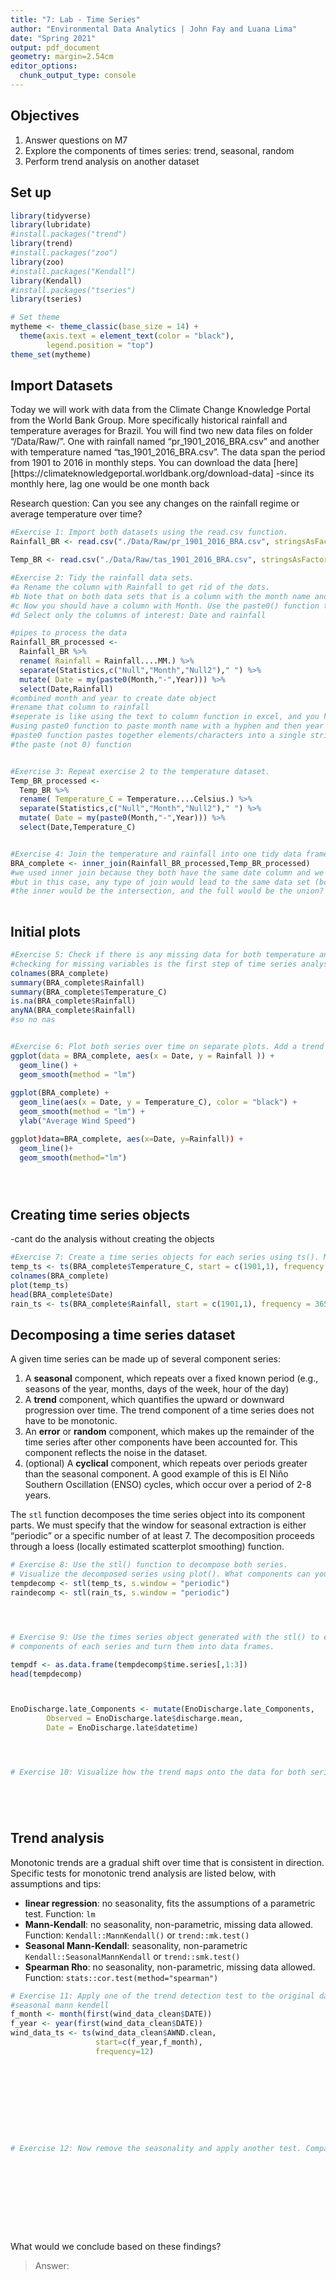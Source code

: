 ```yaml
---
title: "7: Lab - Time Series"
author: "Environmental Data Analytics | John Fay and Luana Lima"
date: "Spring 2021"
output: pdf_document
geometry: margin=2.54cm
editor_options: 
  chunk_output_type: console
---
```


## Objectives
1. Answer questions on M7
2. Explore the components of times series: trend, seasonal, random
3. Perform trend analysis on another dataset

## Set up

```r

library(tidyverse)
library(lubridate)
#install.packages("trend")
library(trend)
#install.packages("zoo")
library(zoo)
#install.packages("Kendall")
library(Kendall)
#install.packages("tseries")
library(tseries)

# Set theme
mytheme <- theme_classic(base_size = 14) +
  theme(axis.text = element_text(color = "black"), 
        legend.position = "top")
theme_set(mytheme)
```

## Import Datasets

Today we will work with data from the Climate Change Knowledge Portal from the World Bank Group. More specifically historical rainfall and temperature averages for Brazil. You will find two new data files on folder "/Data/Raw/". One with rainfall named "pr_1901_2016_BRA.csv" and another with temperature named "tas_1901_2016_BRA.csv". The data span the period from 1901 to 2016 in monthly steps. You can download the data [here][https://climateknowledgeportal.worldbank.org/download-data]
-since its monthly here, lag one would be one month back

Research question: Can you see any changes on the rainfall regime or average temperature over time?

```r
#Exercise 1: Import both datasets using the read.csv function.
Rainfall_BR <- read.csv("./Data/Raw/pr_1901_2016_BRA.csv", stringsAsFactors = TRUE)

Temp_BR <- read.csv("./Data/Raw/tas_1901_2016_BRA.csv", stringsAsFactors = TRUE)

#Exercise 2: Tidy the rainfall data sets.
#a Rename the column with Rainfall to get rid of the dots.
#b Note that on both data sets that is a column with the month name and average. Convert it to a Month column by separating the string, i.e., month in one column and the word "Average" on another. Hint: use the separate() function in the pipe.
#c Now you should have a column with Month. Use the paste0() function to paste month and year together and create a date object.
#d Select only the columns of interest: Date and rainfall

#pipes to process the data
Rainfall_BR_processed <-
  Rainfall_BR %>% 
  rename( Rainfall = Rainfall....MM.) %>% 
  separate(Statistics,c("Null","Month","Null2")," ") %>% 
  mutate( Date = my(paste0(Month,"-",Year))) %>% 
  select(Date,Rainfall)
#combined month and year to create date object
#rename that column to rainfall
#seperate is like using the text to column function in excel, and you have to break the info into columns. You specificy the column you want to break (statistics), how many columns want to break it into (null, month, etc), and then add the seperator (which is the space)
#using paste0 function to paste month name with a hyphen and then year number
#paste0 function pastes together elements/characters into a single string
#the paste (not 0) function 


#Exercise 3: Repeat exercise 2 to the temperature dataset.
Temp_BR_processed <-
  Temp_BR %>% 
  rename( Temperature_C = Temperature....Celsius.) %>% 
  separate(Statistics,c("Null","Month","Null2")," ") %>% 
  mutate( Date = my(paste0(Month,"-",Year))) %>% 
  select(Date,Temperature_C)  


#Exercise 4: Join the temperature and rainfall into one tidy data frame with 3 columns: Date, Rainfall and Temperature.
BRA_complete <- inner_join(Rainfall_BR_processed,Temp_BR_processed)
#we used inner join because they both have the same date column and we knew they would be joined by date
#but in this case, any type of join would lead to the same data set (bc we don't have any omitted months)
#the inner would be the intersection, and the full would be the union?
           
```


## Initial plots

```r

#Exercise 5: Check if there is any missing data for both temperature and rainfall series.
#checking for missing variables is the first step of time series analysis!
colnames(BRA_complete)
summary(BRA_complete$Rainfall)
summary(BRA_complete$Temperature_C)
is.na(BRA_complete$Rainfall)
anyNA(BRA_complete$Rainfall)
#so no nas


#Exercise 6: Plot both series over time on separate plots. Add a trend line using geom_smooth(). Can you say something about the trend just by visualizing the data?
ggplot(data = BRA_complete, aes(x = Date, y = Rainfall )) +
  geom_line() +
  geom_smooth(method = "lm")
  
ggplot(BRA_complete) +
  geom_line(aes(x = Date, y = Temperature_C), color = "black") +
  geom_smooth(method = "lm") +
  ylab("Average Wind Speed")

ggplot)data=BRA_complete, aes(x=Date, y=Rainfall)) +
  geom_line()+
  geom_smooth(method="lm")





```

## Creating time series objects
-cant do the analysis without creating the objects

```r
#Exercise 7: Create a time series objects for each series using ts(). Make sure you specify the starting point and frequency.
temp_ts <- ts(BRA_complete$Temperature_C, start = c(1901,1), frequency = 365)
colnames(BRA_complete)
plot(temp_ts)
head(BRA_complete$Date)
rain_ts <- ts(BRA_complete$Rainfall, start = c(1901,1), frequency = 365)

```


## Decomposing a time series dataset

A given time series can be made up of several component series: 

1. A **seasonal** component, which repeats over a fixed known period (e.g., seasons of the year, months, days of the week, hour of the day)
2. A **trend** component, which quantifies the upward or downward progression over time. The trend component of a time series does not have to be monotonic.
3. An **error** or **random** component, which makes up the remainder of the time series after other components have been accounted for. This component reflects the noise in the dataset. 
4. (optional) A **cyclical** component, which repeats over periods greater than the seasonal component. A good example of this is El Niño Southern Oscillation (ENSO) cycles, which occur over a period of 2-8 years.


The `stl` function decomposes the time series object into its component parts. We must specify that the window for seasonal extraction is either "periodic" or a specific number of at least 7. The decomposition proceeds through a loess (locally estimated scatterplot smoothing) function.

```r

# Exercise 8: Use the stl() function to decompose both series. 
# Visualize the decomposed series using plot(). What components can you identify?
tempdecomp <- stl(temp_ts, s.window = "periodic")
raindecomp <- stl(rain_ts, s.window = "periodic")




# Exercise 9: Use the times series object generated with the stl() to extract the 
# components of each series and turn them into data frames.

tempdf <- as.data.frame(tempdecomp$time.series[,1:3])
head(tempdecomp)



EnoDischarge.late_Components <- mutate(EnoDischarge.late_Components,
        Observed = EnoDischarge.late$discharge.mean,     
        Date = EnoDischarge.late$datetime)




# Exercise 10: Visualize how the trend maps onto the data for both series






```


## Trend analysis

Monotonic trends are a gradual shift over time that is consistent in direction. Specific tests for monotonic trend analysis are listed below, with assumptions and tips: 

* **linear regression**: no seasonality, fits the assumptions of a parametric test. Function: `lm`
* **Mann-Kendall**: no seasonality, non-parametric, missing data allowed. Function: `Kendall::MannKendall()` or `trend::mk.test()`
* **Seasonal Mann-Kendall**: seasonality, non-parametric `Kendall::SeasonalMannKendall` or `trend::smk.test()`
* **Spearman Rho**: no seasonality, non-parametric, missing data allowed. Function: `stats::cor.test(method="spearman")`


```r

# Exercise 11: Apply one of the trend detection test to the original data set. Remember that the data has seasonal component, which test can be applied in this case?
#seasonal mann kendell
f_month <- month(first(wind_data_clean$DATE))
f_year <- year(first(wind_data_clean$DATE))
wind_data_ts <- ts(wind_data_clean$AWND.clean,
                   start=c(f_year,f_month),
                   frequency=12) 










# Exercise 12: Now remove the seasonality and apply another test. Compare the results with what you obtained on Exercise 9.











```

What would we conclude based on these findings? 

> Answer:


